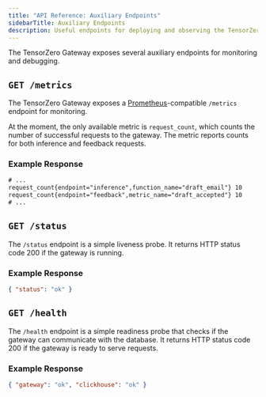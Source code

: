 ```yaml
---
title: "API Reference: Auxiliary Endpoints"
sidebarTitle: Auxiliary Endpoints
description: Useful endpoints for deploying and observing the TensorZero gateway.
---
```


The TensorZero Gateway exposes several auxiliary endpoints for monitoring and debugging.

## `GET /metrics`

The TensorZero Gateway exposes a <a href="https://prometheus.io/" target="_blank">Prometheus</a>-compatible `/metrics` endpoint for monitoring.

At the moment, the only available metric is `request_count`, which counts the number of successful requests to the gateway.
The metric reports counts for both inference and feedback requests.

### Example Response

```txt frame="code" title="GET /metrics"
# ...
request_count{endpoint="inference",function_name="draft_email"} 10
request_count{endpoint="feedback",metric_name="draft_accepted"} 10
# ...
```

## `GET /status`

The `/status` endpoint is a simple liveness probe.
It returns HTTP status code 200 if the gateway is running.

### Example Response

```json frame="code" title="GET /status"
{ "status": "ok" }
```

## `GET /health`

The `/health` endpoint is a simple readiness probe that checks if the gateway can communicate with the database.
It returns HTTP status code 200 if the gateway is ready to serve requests.

### Example Response

```json frame="code" title="GET /health"
{ "gateway": "ok", "clickhouse": "ok" }
```
